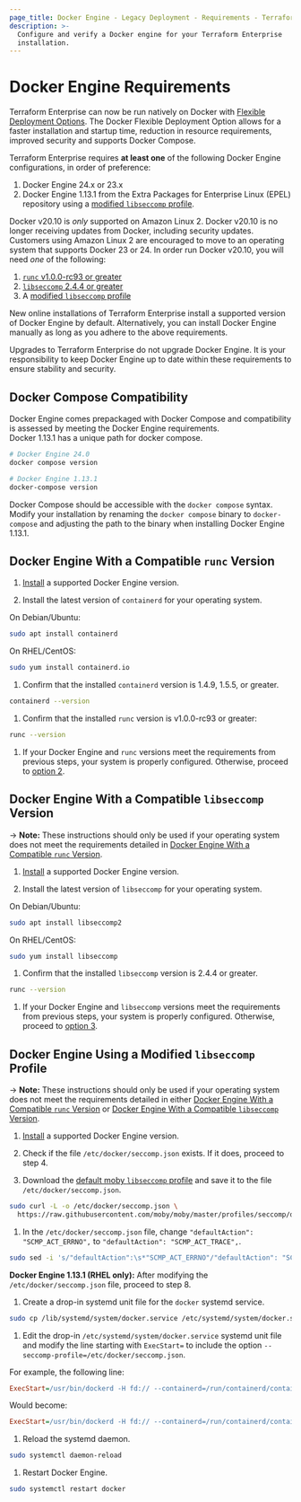 ```yaml
---
page_title: Docker Engine - Legacy Deployment - Requirements - Terraform Enterprise
description: >-
  Configure and verify a Docker engine for your Terraform Enterprise
  installation.
---
```


# Docker Engine Requirements

<Note title="Flexible Deployment Options is available now">
Terraform Enterprise can now be run natively on Docker with <a href="https://developer.hashicorp.com/terraform/enterprise/flexible-deployments">Flexible Deployment Options</a>. The Docker Flexible Deployment Option allows for a faster installation and startup time, reduction in resource requirements, improved security and supports Docker Compose.
</Note>


Terraform Enterprise requires **at least one** of the following Docker Engine configurations, in order of preference:
  
  1. Docker Engine 24.x or 23.x
  1. Docker Engine 1.13.1 from the Extra Packages for Enterprise Linux (EPEL) repository using a [modified `libseccomp`   profile](#docker-engine-using-a-modified-libseccomp-profile).
  
Docker v20.10 is *only* supported on Amazon Linux 2. Docker v20.10 is no longer receiving updates from Docker, including security updates. Customers using Amazon Linux 2 are encouraged to move to an operating system that supports Docker 23 or 24. In order run Docker v20.10, you will need *one* of the following:

  1. [`runc` v1.0.0-rc93 or greater](#docker-engine-with-a-compatible-runc-version)
  1. [`libseccomp` 2.4.4 or greater](#docker-engine-with-a-compatible-libseccomp-version)
  1. A [modified `libseccomp` profile](#docker-engine-using-a-modified-libseccomp-profile)
  
New online installations of Terraform Enterprise install a supported version of Docker Engine by default. Alternatively, you can install Docker Engine manually as long as you adhere to the above requirements.
  
Upgrades to Terraform Enterprise do not upgrade Docker Engine. It is your responsibility to keep Docker Engine up to date within these requirements to ensure stability and security.

## Docker Compose Compatibility

  Docker Engine comes prepackaged with Docker Compose and compatibility is assessed by meeting the Docker Engine requirements.  
  Docker 1.13.1 has a unique path for docker compose.
  
  ```sh
  # Docker Engine 24.0
  docker compose version
  ```
  
  ```sh
  # Docker Engine 1.13.1
  docker-compose version
  ```
  Docker Compose should be accessible with the `docker compose` syntax. Modify your installation by renaming the `docker compose` binary to   `docker-compose` and adjusting the path to the binary when installing Docker Engine 1.13.1.

## Docker Engine With a Compatible `runc` Version

  1. [Install](https://docs.docker.com/engine/install/) a supported Docker Engine version.
  
  1. Install the latest version of `containerd` for your operating system.
  
  On Debian/Ubuntu:
  
  ```sh
  sudo apt install containerd
  ```
  
  On RHEL/CentOS:
  
  ```sh
  sudo yum install containerd.io
  ```
  
  1. Confirm that the installed `containerd` version is 1.4.9, 1.5.5, or greater.
  
  ```sh
  containerd --version
  ```
  
  1. Confirm that the installed `runc` version is v1.0.0-rc93 or greater:
  
  ```sh
  runc --version
  ```
  
  1. If your Docker Engine and `runc` versions meet the requirements from previous steps, your system is properly configured. Otherwise, proceed to [  option 2](#option-2-docker-engine-with-a-compatible-libseccomp-version).

## Docker Engine With a Compatible `libseccomp` Version

  -> **Note:** These instructions should only be used if your operating system does not meet the requirements detailed in [Docker Engine With a Compatible `runc` Version](#docker-engine-with-a-compatible-runc-version).

  1. [Install](https://docs.docker.com/engine/install/) a supported Docker Engine version.
  
  1. Install the latest version of `libseccomp` for your operating system.
  
  On Debian/Ubuntu:
  
  ```sh
  sudo apt install libseccomp2
  ```
  
  On RHEL/CentOS:
  
  ```sh
  sudo yum install libseccomp
  ```
  
  1. Confirm that the installed `libseccomp` version is 2.4.4 or greater.
  
  ```sh
  runc --version
  ```
  
  1. If your Docker Engine and `libseccomp` versions meet the requirements from previous steps, your system is properly configured. Otherwise,   proceed to [option 3](#option-3-docker-engine-using-a-modified-libseccomp-profile).

## Docker Engine Using a Modified `libseccomp` Profile

  -> **Note:** These instructions should only be used if your operating system does not meet the requirements detailed in either [Docker Engine With   a Compatible `runc` Version](#docker-engine-with-a-compatible-runc-version) or [Docker Engine With a Compatible `libseccomp`   Version](https://terraform.io/docker-engine-with-a-compatible-libseccomp-version).
  
  1. [Install](https://docs.docker.com/engine/install/) a supported Docker Engine version.
  
  1. Check if the file `/etc/docker/seccomp.json` exists. If it does, proceed to step 4.
  
  1. Download the [default moby `libseccomp` profile](https://raw.githubusercontent.com/moby/moby/master/profiles/seccomp/default.json) and save it   to the file `/etc/docker/seccomp.json`.
  
  ```sh
  sudo curl -L -o /etc/docker/seccomp.json \
    https://raw.githubusercontent.com/moby/moby/master/profiles/seccomp/default.json
  ```
  
  1. In the `/etc/docker/seccomp.json` file, change `"defaultAction": "SCMP_ACT_ERRNO",` to `"defaultAction": "SCMP_ACT_TRACE",`.
  
  ```sh
  sudo sed -i 's/"defaultAction":\s*"SCMP_ACT_ERRNO"/"defaultAction": "SCMP_ACT_TRACE"/1' /etc/docker/seccomp.json
  ```
  
  **Docker Engine 1.13.1 (RHEL only):** After modifying the `/etc/docker/seccomp.json` file, proceed to step 8.
  
  1. Create a drop-in systemd unit file for the `docker` systemd service.
  
  ```sh
  sudo cp /lib/systemd/system/docker.service /etc/systemd/system/docker.service
  ```
  
  1. Edit the drop-in `/etc/systemd/system/docker.service` systemd unit file and modify the line starting with `ExecStart=` to include the option   `--seccomp-profile=/etc/docker/seccomp.json`.
  
  For example, the following line:
  
  ```ini
  ExecStart=/usr/bin/dockerd -H fd:// --containerd=/run/containerd/containerd.sock $OPTIONS $DOCKER_STORAGE_OPTIONS $DOCKER_ADD_RUNTIMES
  ```
  
  Would become:
  
  ```ini
  ExecStart=/usr/bin/dockerd -H fd:// --containerd=/run/containerd/containerd.sock --seccomp-profile=/etc/docker/seccomp.json $OPTIONS   $DOCKER_STORAGE_OPTIONS $DOCKER_ADD_RUNTIMES
  ```
  
  1. Reload the systemd daemon.
  
  ```sh
  sudo systemctl daemon-reload
  ```
  
  1. Restart Docker Engine.
  
  ```sh
  sudo systemctl restart docker
  ```
